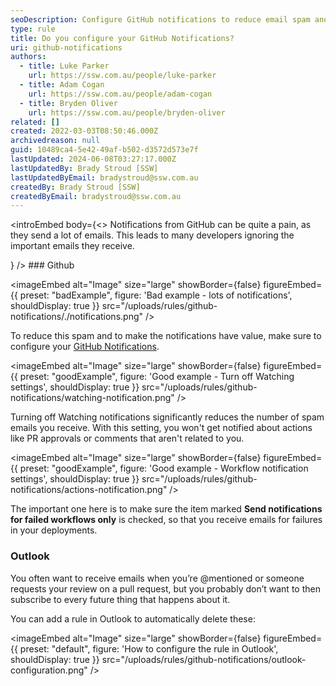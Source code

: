 ```yaml
---
seoDescription: Configure GitHub notifications to reduce email spam and receive valuable updates, allowing you to prioritize important requests and reviews.
type: rule
title: Do you configure your GitHub Notifications?
uri: github-notifications
authors:
  - title: Luke Parker
    url: https://ssw.com.au/people/luke-parker
  - title: Adam Cogan
    url: https://ssw.com.au/people/adam-cogan
  - title: Bryden Oliver
    url: https://ssw.com.au/people/bryden-oliver
related: []
created: 2022-03-03T08:50:46.000Z
archivedreason: null
guid: 10489ca4-5e42-49af-b502-d3572d573e7f
lastUpdated: 2024-06-08T03:27:17.000Z
lastUpdatedBy: Brady Stroud [SSW]
lastUpdatedByEmail: bradystroud@ssw.com.au
createdBy: Brady Stroud [SSW]
createdByEmail: bradystroud@ssw.com.au
---
```


<introEmbed
  body={<>
Notifications from GitHub can be quite a pain, as they send a lot of emails. This leads to many developers ignoring the important emails they receive.

<introYoutube url="https://www.youtube.com/embed/Lb1slP9jSGk" description="" />
  </>}
/>
### Github

<imageEmbed
  alt="Image"
  size="large"
  showBorder={false}
  figureEmbed={{
    preset: "badExample",
    figure: 'Bad example - lots of notifications',
    shouldDisplay: true
  }}
  src="/uploads/rules/github-notifications/./notifications.png"
/>

To reduce this spam and to make the notifications have value, make sure to configure your [GitHub Notifications](https://github.com/settings/notifications).

<imageEmbed
  alt="Image"
  size="large"
  showBorder={false}
  figureEmbed={{
    preset: "goodExample",
    figure: 'Good example - Turn off Watching settings',
    shouldDisplay: true
  }}
  src="/uploads/rules/github-notifications/watching-notification.png"
/>

Turning off Watching notifications significantly reduces the number of spam emails you receive. With this setting, you won't get notified about actions like PR approvals or comments that aren't related to you.

<imageEmbed
  alt="Image"
  size="large"
  showBorder={false}
  figureEmbed={{
    preset: "goodExample",
    figure: 'Good example - Workflow notification settings',
    shouldDisplay: true
  }}
  src="/uploads/rules/github-notifications/actions-notification.png"
/>

The important one here is to make sure the item marked **Send notifications for failed workflows only** is checked, so that you receive emails for failures in your deployments.

### Outlook

You often want to receive emails when you’re @mentioned or someone requests your review on a pull request, but you probably don’t want to then subscribe to every future thing that happens about it.

You can add a rule in Outlook to automatically delete these:


<imageEmbed
  alt="Image"
  size="large"
  showBorder={false}
  figureEmbed={{
    preset: "default",
    figure: 'How to configure the rule in Outlook',
    shouldDisplay: true
  }}
  src="/uploads/rules/github-notifications/outlook-configuration.png"
/>
